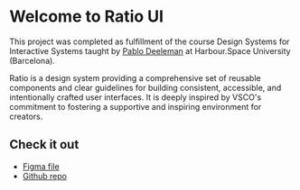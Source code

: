 
<Meta name="Welcome" title="Welcome" />

# Welcome to Ratio UI

This project was completed as fulfillment of the course Design Systems for Interactive Systems taught by [Pablo Deeleman](https://www.linkedin.com/in/pablodeeleman/) at Harbour.Space University (Barcelona).

Ratio is a design system providing a comprehensive set of reusable components and clear guidelines for building consistent, accessible, and intentionally crafted user interfaces. It is deeply inspired by VSCO's commitment to fostering a supportive and inspiring environment for creators.

## Check it out

- [Figma file]()
- [Github repo]()

